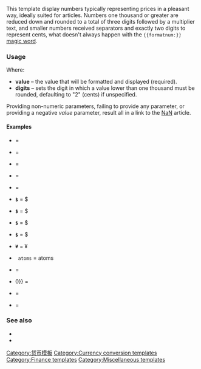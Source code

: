 {{Documentation subpage}}
This template display numbers typically representing prices in a pleasant way, ideally suited for articles. Numbers one thousand or greater are reduced down and rounded to a total of three digits followed by a multiplier text, and smaller numbers received separators and exactly two digits to represent cents, what doesn't always happen with the <tt><nowiki>{{formatnum:}}</nowiki></tt> [[Help:Magic words|magic word]].

=== Usage ===

 {{tlx|Formatprice|value|digits}}

Where:

* '''value''' – the value that will be formatted and displayed (required).
* '''digits''' – sets the digit in which a value lower than one thousand must be rounded, defaulting to "2" (cents) if unspecified.

Providing non-numeric parameters, failing to provide any parameter, or providing a negative ''value'' parameter, result all in a link to the [[NaN]] article.

==== Examples ====

* {{aye}} {{tlx|Formatprice|1.2}} = {{Formatprice|1.2}}
* {{aye}} {{tlx|Formatprice|456.789}} = {{Formatprice|456.789}}
* {{aye}} {{tlx|Formatprice|456.789|1}} = {{Formatprice|456.789|1}}
* {{aye}} {{tlx|Formatprice|456.789|0}} = {{Formatprice|456.789|0}}
* {{aye}} {{tlx|Formatprice|456.789|-2}} = {{Formatprice|456.789|-2}}
* {{aye}} <tt>'''$'''{{tlx|Formatprice|1234}}</tt> = ${{Formatprice|1234}}
* {{aye}} <tt>'''$'''{{tlx|Formatprice|12345}}</tt> = ${{Formatprice|12345}}
* {{aye}} <tt>'''$'''{{tlx|Formatprice|123456}}</tt> = ${{Formatprice|123456}}
* {{aye}} <tt>'''$'''{{tlx|Formatprice|1000000}}</tt> = ${{Formatprice|1000000}}
* {{aye}} <tt>'''¥'''{{tlx|Formatprice|98765432109876}}</tt> = ¥{{Formatprice|98765432109876}}
* {{aye}} <tt>{{tlx|Formatprice|7.86178E+25}} atoms</tt> = {{Formatprice|7.86E+25}} atoms
* {{nay}} {{tlx|Formatprice}} = {{Formatprice}}
* {{nay}} {{tlx|Formatprice|{{!}}0}} = {{Formatprice||0}}
* {{nay}} {{tlx|Formatprice|-100}} = {{Formatprice|-100}}
* {{nay}} {{tlx|Formatprice|xyz|A}} = {{Formatprice|xyz|A}}

=== See also ===

* {{tl|Inflation}}
* {{tl|Inflation-fn}}

<includeonly>
{{DEFAULTSORT:{{BASEPAGENAME}}}}
[[Category:货币模板]]
[[Category:Currency conversion templates]]
[[Category:Finance templates]]
[[Category:Miscellaneous templates]]
</includeonly>